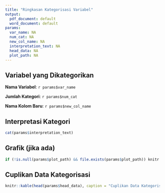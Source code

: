 ```yaml
---
title: "Ringkasan Kategorisasi Variabel"
output:
  pdf_document: default
  word_document: default
params:
  var_name: NA
  num_cat: NA
  new_col_name: NA
  interpretation_text: NA
  head_data: NA
  plot_path: NA
---
```


## Variabel yang Dikategorikan

**Nama Variabel**: `r params$var_name`

**Jumlah Kategori**: `r params$num_cat`

**Nama Kolom Baru**: `r params$new_col_name`

## Interpretasi Kategori

```r
cat(params$interpretation_text)
```

## Grafik (jika ada)
```r
if (!is.null(params$plot_path) && file.exists(params$plot_path)) knitr::include_graphics(params$plot_path)
```

## Cuplikan Data Kategorisasi
```r
knitr::kable(head(params$head_data), caption = "Cuplikan Data Kategorisasi")
```
